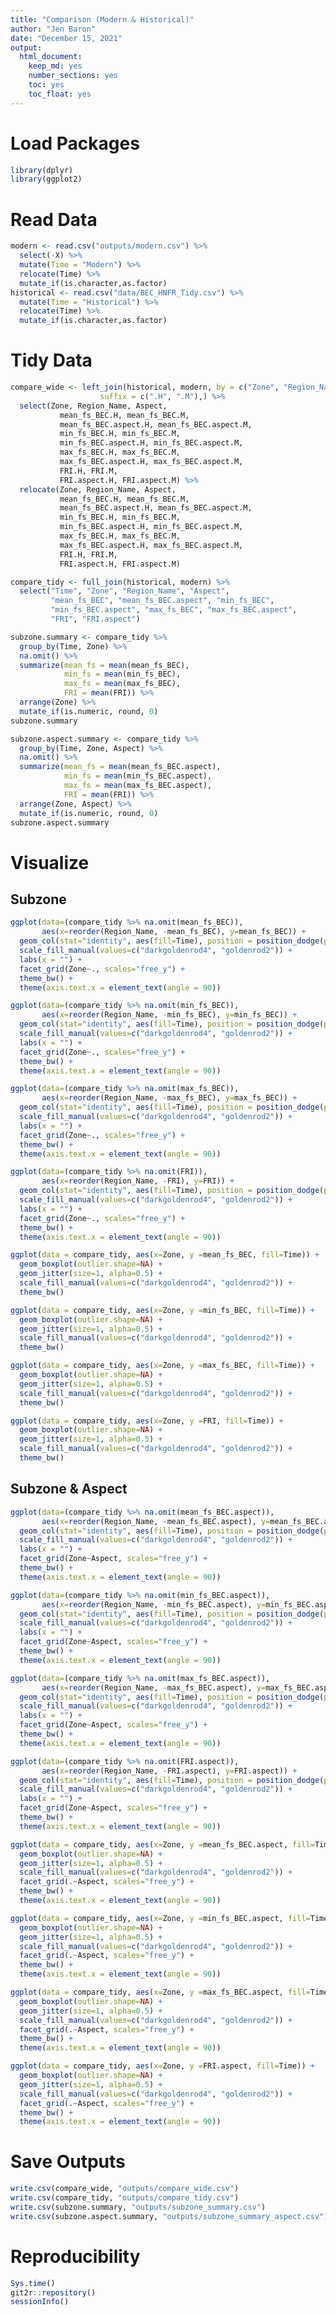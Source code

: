 ```yaml
---
title: "Comparison (Modern & Historical)"
author: "Jen Baron"
date: "December 15, 2021"
output:
  html_document:
    keep_md: yes
    number_sections: yes
    toc: yes
    toc_float: yes
---
```


# Load Packages

```r
library(dplyr)
library(ggplot2)
```

# Read Data

```r
modern <- read.csv("outputs/modern.csv") %>%
  select(-X) %>%
  mutate(Time = "Modern") %>%
  relocate(Time) %>%
  mutate_if(is.character,as.factor) 
historical <- read.csv("data/BEC_HNFR_Tidy.csv") %>%
  mutate(Time = "Historical") %>%
  relocate(Time) %>%
  mutate_if(is.character,as.factor)
```

# Tidy Data

```r
compare_wide <- left_join(historical, modern, by = c("Zone", "Region_Name", "Aspect"),
                    suffix = c(".H", ".M"),) %>%
  select(Zone, Region_Name, Aspect,
           mean_fs_BEC.H, mean_fs_BEC.M,
           mean_fs_BEC.aspect.H, mean_fs_BEC.aspect.M,
           min_fs_BEC.H, min_fs_BEC.M,
           min_fs_BEC.aspect.H, min_fs_BEC.aspect.M,
           max_fs_BEC.H, max_fs_BEC.M,
           max_fs_BEC.aspect.H, max_fs_BEC.aspect.M,
           FRI.H, FRI.M,
           FRI.aspect.H, FRI.aspect.M) %>%
  relocate(Zone, Region_Name, Aspect,
           mean_fs_BEC.H, mean_fs_BEC.M,
           mean_fs_BEC.aspect.H, mean_fs_BEC.aspect.M,
           min_fs_BEC.H, min_fs_BEC.M,
           min_fs_BEC.aspect.H, min_fs_BEC.aspect.M,
           max_fs_BEC.H, max_fs_BEC.M,
           max_fs_BEC.aspect.H, max_fs_BEC.aspect.M,
           FRI.H, FRI.M,
           FRI.aspect.H, FRI.aspect.M)
```

```r
compare_tidy <- full_join(historical, modern) %>%
  select("Time", "Zone", "Region_Name", "Aspect", 
         "mean_fs_BEC", "mean_fs_BEC.aspect", "min_fs_BEC", 
         "min_fs_BEC.aspect", "max_fs_BEC", "max_fs_BEC.aspect", 
         "FRI", "FRI.aspect") 
```
```r
subzone.summary <- compare_tidy %>%
  group_by(Time, Zone) %>%
  na.omit() %>%
  summarize(mean_fs = mean(mean_fs_BEC),
            min_fs = mean(min_fs_BEC),
            max_fs = mean(max_fs_BEC),
            FRI = mean(FRI)) %>%
  arrange(Zone) %>%
  mutate_if(is.numeric, round, 0)
subzone.summary

subzone.aspect.summary <- compare_tidy %>%
  group_by(Time, Zone, Aspect) %>%
  na.omit() %>%
  summarize(mean_fs = mean(mean_fs_BEC.aspect),
            min_fs = mean(min_fs_BEC.aspect),
            max_fs = mean(max_fs_BEC.aspect),
            FRI = mean(FRI)) %>%
  arrange(Zone, Aspect) %>%
  mutate_if(is.numeric, round, 0)
subzone.aspect.summary
```

# Visualize

## Subzone

```r
ggplot(data=(compare_tidy %>% na.omit(mean_fs_BEC)), 
       aes(x=reorder(Region_Name, -mean_fs_BEC), y=mean_fs_BEC)) +
  geom_col(stat="identity", aes(fill=Time), position = position_dodge(preserve = "single")) +
  scale_fill_manual(values=c("darkgoldenrod4", "goldenrod2")) +
  labs(x = "") +
  facet_grid(Zone~., scales="free_y") +
  theme_bw() +
  theme(axis.text.x = element_text(angle = 90))

ggplot(data=(compare_tidy %>% na.omit(min_fs_BEC)), 
       aes(x=reorder(Region_Name, -min_fs_BEC), y=min_fs_BEC)) +
  geom_col(stat="identity", aes(fill=Time), position = position_dodge(preserve = "single")) +
  scale_fill_manual(values=c("darkgoldenrod4", "goldenrod2")) +
  labs(x = "") +
  facet_grid(Zone~., scales="free_y") +
  theme_bw() +
  theme(axis.text.x = element_text(angle = 90))

ggplot(data=(compare_tidy %>% na.omit(max_fs_BEC)), 
       aes(x=reorder(Region_Name, -max_fs_BEC), y=max_fs_BEC)) +
  geom_col(stat="identity", aes(fill=Time), position = position_dodge(preserve = "single")) +
  scale_fill_manual(values=c("darkgoldenrod4", "goldenrod2")) +
  labs(x = "") +
  facet_grid(Zone~., scales="free_y") +
  theme_bw() +
  theme(axis.text.x = element_text(angle = 90))

ggplot(data=(compare_tidy %>% na.omit(FRI)), 
       aes(x=reorder(Region_Name, -FRI), y=FRI)) +
  geom_col(stat="identity", aes(fill=Time), position = position_dodge(preserve = "single")) +
  scale_fill_manual(values=c("darkgoldenrod4", "goldenrod2")) +
  labs(x = "") +
  facet_grid(Zone~., scales="free_y") +
  theme_bw() +
  theme(axis.text.x = element_text(angle = 90))
```

```r
ggplot(data = compare_tidy, aes(x=Zone, y =mean_fs_BEC, fill=Time)) +
  geom_boxplot(outlier.shape=NA) +
  geom_jitter(size=1, alpha=0.5) +
  scale_fill_manual(values=c("darkgoldenrod4", "goldenrod2")) +
  theme_bw()

ggplot(data = compare_tidy, aes(x=Zone, y =min_fs_BEC, fill=Time)) +
  geom_boxplot(outlier.shape=NA) +
  geom_jitter(size=1, alpha=0.5) +
  scale_fill_manual(values=c("darkgoldenrod4", "goldenrod2")) +
  theme_bw()

ggplot(data = compare_tidy, aes(x=Zone, y =max_fs_BEC, fill=Time)) +
  geom_boxplot(outlier.shape=NA) +
  geom_jitter(size=1, alpha=0.5) +
  scale_fill_manual(values=c("darkgoldenrod4", "goldenrod2")) +
  theme_bw()

ggplot(data = compare_tidy, aes(x=Zone, y =FRI, fill=Time)) +
  geom_boxplot(outlier.shape=NA) +
  geom_jitter(size=1, alpha=0.5) +
  scale_fill_manual(values=c("darkgoldenrod4", "goldenrod2")) +
  theme_bw()
```

## Subzone & Aspect

```r
ggplot(data=(compare_tidy %>% na.omit(mean_fs_BEC.aspect)), 
       aes(x=reorder(Region_Name, -mean_fs_BEC.aspect), y=mean_fs_BEC.aspect)) +
  geom_col(stat="identity", aes(fill=Time), position = position_dodge(preserve = "single")) +
  scale_fill_manual(values=c("darkgoldenrod4", "goldenrod2")) +
  labs(x = "") +
  facet_grid(Zone~Aspect, scales="free_y") +
  theme_bw() +
  theme(axis.text.x = element_text(angle = 90))

ggplot(data=(compare_tidy %>% na.omit(min_fs_BEC.aspect)), 
       aes(x=reorder(Region_Name, -min_fs_BEC.aspect), y=min_fs_BEC.aspect)) +
  geom_col(stat="identity", aes(fill=Time), position = position_dodge(preserve = "single")) +
  scale_fill_manual(values=c("darkgoldenrod4", "goldenrod2")) +
  labs(x = "") +
  facet_grid(Zone~Aspect, scales="free_y") +
  theme_bw() +
  theme(axis.text.x = element_text(angle = 90))

ggplot(data=(compare_tidy %>% na.omit(max_fs_BEC.aspect)), 
       aes(x=reorder(Region_Name, -max_fs_BEC.aspect), y=max_fs_BEC.aspect)) +
  geom_col(stat="identity", aes(fill=Time), position = position_dodge(preserve = "single")) +
  scale_fill_manual(values=c("darkgoldenrod4", "goldenrod2")) +
  labs(x = "") +
  facet_grid(Zone~Aspect, scales="free_y") +
  theme_bw() +
  theme(axis.text.x = element_text(angle = 90))

ggplot(data=(compare_tidy %>% na.omit(FRI.aspect)), 
       aes(x=reorder(Region_Name, -FRI.aspect), y=FRI.aspect)) +
  geom_col(stat="identity", aes(fill=Time), position = position_dodge(preserve = "single")) +
  scale_fill_manual(values=c("darkgoldenrod4", "goldenrod2")) +
  labs(x = "") +
  facet_grid(Zone~Aspect, scales="free_y") +
  theme_bw() +
  theme(axis.text.x = element_text(angle = 90))
```

```r
ggplot(data = compare_tidy, aes(x=Zone, y =mean_fs_BEC.aspect, fill=Time)) +
  geom_boxplot(outlier.shape=NA) +
  geom_jitter(size=1, alpha=0.5) +
  scale_fill_manual(values=c("darkgoldenrod4", "goldenrod2")) +
  facet_grid(.~Aspect, scales="free_y") +
  theme_bw() +
  theme(axis.text.x = element_text(angle = 90))

ggplot(data = compare_tidy, aes(x=Zone, y =min_fs_BEC.aspect, fill=Time)) +
  geom_boxplot(outlier.shape=NA) +
  geom_jitter(size=1, alpha=0.5) +
  scale_fill_manual(values=c("darkgoldenrod4", "goldenrod2")) +
  facet_grid(.~Aspect, scales="free_y") +
  theme_bw() +
  theme(axis.text.x = element_text(angle = 90))

ggplot(data = compare_tidy, aes(x=Zone, y =max_fs_BEC.aspect, fill=Time)) +
  geom_boxplot(outlier.shape=NA) +
  geom_jitter(size=1, alpha=0.5) +
  scale_fill_manual(values=c("darkgoldenrod4", "goldenrod2")) +
  facet_grid(.~Aspect, scales="free_y") +
  theme_bw() +
  theme(axis.text.x = element_text(angle = 90))

ggplot(data = compare_tidy, aes(x=Zone, y =FRI.aspect, fill=Time)) +
  geom_boxplot(outlier.shape=NA) +
  geom_jitter(size=1, alpha=0.5) +
  scale_fill_manual(values=c("darkgoldenrod4", "goldenrod2")) +
  facet_grid(.~Aspect, scales="free_y") +
  theme_bw() +
  theme(axis.text.x = element_text(angle = 90))
```


 
# Save Outputs

```r
write.csv(compare_wide, "outputs/compare_wide.csv")
write.csv(compare_tidy, "outputs/compare_tidy.csv")
write.csv(subzone.summary, "outputs/subzone_summary.csv")
write.csv(subzone.aspect.summary, "outputs/subzone_summary_aspect.csv")
```



# Reproducibility

```r
Sys.time()
git2r::repository()
sessionInfo()
```